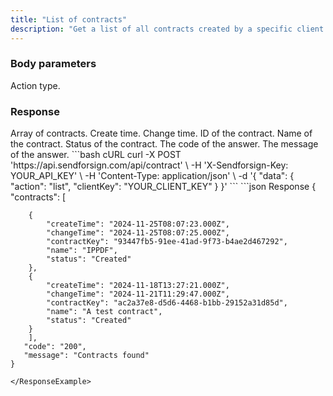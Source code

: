 ```yaml
---
title: "List of contracts"
description: "Get a list of all contracts created by a specific client."
---
```


### Body parameters

<ParamField body="action" type="string" required>
  Action type.
</ParamField>

### Response

  <ResponseField name="contracts" type="string">
    Array of contracts.

  <Expandable title="child attribute">

  <ResponseField name="createTime" type="string">
    Create time.
  </ResponseField>

  <ResponseField name="changeTime" type="string">
    Change time.
  </ResponseField>

  <ResponseField name="contractKey" type="string">
    ID of the contract.
  </ResponseField>

  <ResponseField name="name" type="string">
    Name of the contract.
  </ResponseField>

  <ResponseField name="status" type="string">
    Status of the contract.
  </ResponseField>

  </Expandable>

  </ResponseField>

<ResponseField name="code" type="string">
  The code of the answer.
</ResponseField>

<ResponseField name="message" type="string">
  The message of the answer.
</ResponseField>

<RequestExample>
```bash cURL
curl -X POST 'https://api.sendforsign.com/api/contract' \ 
     -H 'X-Sendforsign-Key: YOUR_API_KEY' \
     -H 'Content-Type: application/json' \
     -d '{ 
          "data": {
				   "action": "list",
				   "clientKey": "YOUR_CLIENT_KEY"
				  }
     }'
```
</RequestExample>

<ResponseExample>
```json Response
	{
       "contracts": [

        {
            "createTime": "2024-11-25T08:07:23.000Z",
            "changeTime": "2024-11-25T08:07:25.000Z",
            "contractKey": "93447fb5-91ee-41ad-9f73-b4ae2d467292",
            "name": "IPPDF",
            "status": "Created"
        },
        {
            "createTime": "2024-11-18T13:27:21.000Z",
            "changeTime": "2024-11-21T11:29:47.000Z",
            "contractKey": "ac2a37e8-d5d6-4468-b1bb-29152a31d85d",
            "name": "A test contract",
            "status": "Created"
        }
        ],
       "code": "200",
       "message": "Contracts found"
    } 
```
</ResponseExample>

